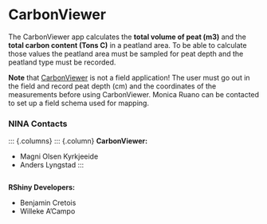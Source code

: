 # CarbonViewer 

The CarbonViewer app calculates the **total volume of peat (m3)** and the **total carbon content (Tons C)** in a peatland area. To be able to calculate those values the peatland area must be sampled for peat depth and the peatland type must be recorded. 

:::{.note}
**Note** that [CarbonViewer](https://carbonviewer.nina.no/) is not a field application! The user must go out in the field and record peat depth (cm) and the coordinates of the measurements before using CarbonViewer. Monica Ruano can be contacted to set up a field schema used for mapping. 
:::

### NINA Contacts

::: {.columns}
::: {.column}
**CarbonViewer:**

- Magni Olsen Kyrkjeeide
- Anders Lyngstad
:::

::: {.column}
**RShiny Developers:**

- Benjamin Cretois
- Willeke A'Campo 
:::
